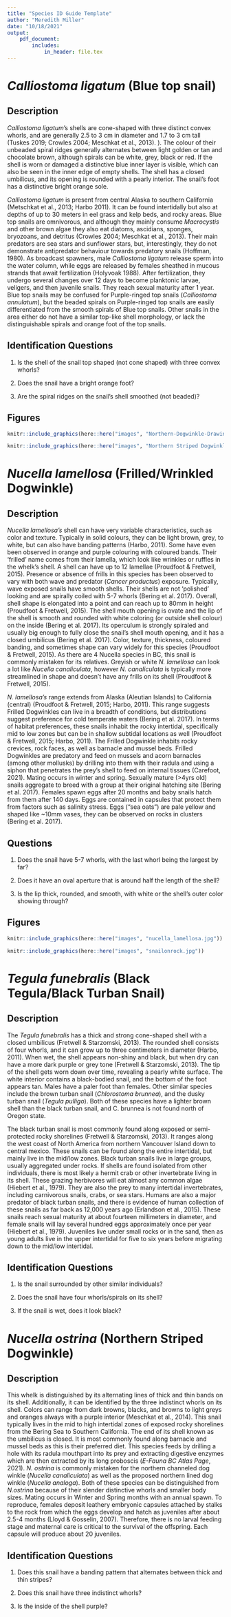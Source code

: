 ```yaml
---
title: "Species ID Guide Template"
author: "Meredith Miller"
date: "10/18/2021"
output:
    pdf_document:
        includes:
            in_header: file.tex
---
```


\newpage

# *Calliostoma ligatum* (Blue top snail)

## Description

*Calliostoma ligatum*'s shells are cone-shaped with three distinct convex whorls, and are generally 2.5 to 3 cm in diameter and 1.7 to 3 cm tall (Tuskes 2019; Crowles 2004; Meschkat et al., 2013). ). The colour of their unbeaded spiral ridges generally alternates between light golden or tan and chocolate brown, although spirals can be white, grey, black or red. If the shell is worn or damaged a distinctive blue inner layer is visible, which can also be seen in the inner edge of empty shells. The shell has a closed umbilicus, and its opening is rounded with a pearly interior. The snail’s foot has a distinctive bright orange sole. 

*Calliostoma ligatum* is present from central Alaska to southern California (Metschkat et al., 2013; Harbo 2011). It can be found intertidally but also at depths of up to 30 meters in eel grass and kelp beds, and rocky areas. Blue top snails are omnivorous, and although they mainly consume *Macrocystis* and other brown algae they also eat diatoms, ascidians, sponges, bryozoans, and detritus (Crowles 2004; Meschkat et al., 2013). Their main predators are sea stars and sunflower stars, but, interestingly, they do not demonstrate antipredator behaviour towards predatory snails (Hoffman, 1980). As broadcast spawners, male *Calliostoma ligatum* release sperm into the water column, while eggs are released by females sheathed in mucous strands that await fertilization (Holyvoak 1988). After fertilization, they undergo several changes over 12 days to become planktonic larvae, veligers, and then juvenile snails. They reach sexual maturity after 1 year. Blue top snails may be confused for Purple-ringed top snails (*Calliostoma annulatum*), but the beaded spirals on Purple-ringed top snails are easily differentiated from the smooth spirals of Blue top snails. Other snails in the area either do not have a similar top-like shell morphology, or lack the distinguishable spirals and orange foot of the top snails. 

## Identification Questions

1) Is the shell of the snail top shaped (not cone shaped) with three convex whorls? 

2) Does the snail have a bright orange foot? 

3) Are the spiral ridges on the snail's shell smoothed (not beaded)? 

\newpage

## Figures

```r
knitr::include_graphics(here::here("images", "Northern-Dogwinkle-Drawing.JPG"))
```

```r
knitr::include_graphics(here::here("images", "Northern Striped Dogwinkle Picture.jpg"))
```

\newpage 

# *Nucella lamellosa* (Frilled/Wrinkled Dogwinkle)

## Description

*Nucella lamellosa’s* shell can have very variable characteristics, such as color and texture. Typically in solid colours, they can be light brown, grey, to white, but can also have banding patterns (Harbo, 2011). Some have even been observed in orange and purple colouring with coloured bands. Their ‘frilled’ name comes from their lamella, which look like wrinkles or ruffles in the whelk’s shell. A shell can have up to 12 lamellae (Proudfoot & Fretwell, 2015). Presence or absence of frills in this species has been observed to vary with both wave and predator (*Cancer productus*) exposure. Typically, wave exposed snails have smooth shells. Their shells are not ‘polished’ looking and are spirally coiled with 5-7 whorls (Bering et al. 2017). Overall, shell shape is elongated into a point and can reach up to 80mm in height (Proudfoot & Fretwell, 2015). The shell mouth opening is ovate and the lip of the shell is smooth and rounded with white coloring (or outside shell colour) on the inside (Bering et al. 2017). Its operculum is strongly spiraled and usually big enough to fully close the snail’s shell mouth opening, and it has a closed umbilicus (Bering et al. 2017). Color, texture, thickness, coloured banding, and sometimes shape can vary widely for this species (Proudfoot & Fretwell, 2015). As there are 4 Nucella species in BC, this snail is commonly mistaken for its relatives. Greyish or white *N. lamellosa* can look a lot like *Nucella canaliculata*, however *N. canaliculata* is typically more streamlined in shape and doesn't have any frills on its shell (Proudfoot & Fretwell, 2015). 

*N. lamellosa’s* range extends from Alaska (Aleutian Islands) to California (central) (Proudfoot & Fretwell, 2015; Harbo, 2011). This range suggests Frilled Dogwinkles can live in a breadth of conditions, but distributions suggest preference for cold temperate waters (Bering et al. 2017). In terms of habitat preferences, these snails inhabit the rocky intertidal, specifically mid to low zones but can be in shallow subtidal locations as well (Proudfoot & Fretwell, 2015; Harbo, 2011). The Frilled Dogwinkle inhabits rocky crevices, rock faces, as well as barnacle and mussel beds. Frilled Dogwinkles are predatory and feed on mussels and acorn barnacles (among other mollusks) by drilling into them with their radula and using a siphon that penetrates the prey’s shell to feed on internal tissues (Carefoot, 2021). Mating occurs in winter and spring. Sexually mature (>4yrs old) snails aggregate to breed with a group at their original hatching site (Bering et al. 2017). Females spawn eggs after 20 months and baby snails hatch from them after 140 days. Eggs are contained in capsules that protect them from factors such as salinity stress. Eggs (“sea oats”) are pale yellow and shaped like ~10mm vases, they can be observed on rocks in clusters (Bering et al. 2017). 

## Questions

1) Does the snail have 5-7 whorls, with the last whorl being the largest by far?

2) Does it have an oval aperture that is around half the length of the shell?

3) Is the lip thick, rounded, and smooth, with white or the shell’s outer color showing through?

\newpage

## Figures

```r
knitr::include_graphics(here::here("images", "nucella_lamellosa.jpg"))
```

```r
knitr::include_graphics(here::here("images", "snailonrock.jpg"))
```

\newpage

# *Tegula funebralis* (Black Tegula/Black Turban Snail)

## Description

The *Tegula funebralis* has a thick and strong cone-shaped shell with a closed umbilicus (Fretwell & Starzomski, 2013). The rounded shell consists of four whorls, and it can grow up to three centimeters in diameter (Harbo, 2011). When wet, the shell appears non-shiny and black, but when dry can have a more dark purple or grey tone (Fretwell & Starzomski, 2013). The tip of the shell gets worn down over time, revealing a pearly white surface. The white interior contains a black-bodied snail, and the bottom of the foot appears tan. Males have a paler foot than females. Other similar species include the brown turban snail (*Chlorostoma brunnea*), and the dusky turban snail (*Tegula pulligo*). Both of these species have a lighter brown shell than the black turban snail, and C. brunnea is not found north of Oregon state. 

The black turban snail is most commonly found along exposed or semi-protected rocky shorelines (Fretwell & Starzomski, 2013). It ranges along the west coast of North America from northern Vancouver Island down to central mexico. These snails can be found along the entire intertidal, but mainly live in the mid/low zones. Black turban snails live in large groups, usually aggregated under rocks. If shells are found isolated from other individuals, there is most likely a hermit crab or other invertebrate living in its shell. These grazing herbivores will eat almost any common algae  (Hiebert et al., 1979). They are also the prey to many intertidal invertebrates, including carnivorous snails, crabs, or sea stars. Humans are also a major predator of black turban snails, and there is evidence of human collection of these snails as far back as 12,000 years ago (Erlandson et al., 2015). These snails reach sexual maturity at about fourteen millimeters in diameter, and female snails will lay several hundred eggs approximately once per year (Hiebert et al., 1979). Juveniles live under small rocks or in the sand, then as young adults live in the upper intertidal for five to six years before migrating down to the mid/low intertidal. 

## Identification Questions

1) Is the snail surrounded by other similar individuals?

2) Does the snail have four whorls/spirals on its shell?

3) If the snail is wet, does it look black?

\newpage

# *Nucella ostrina* (Northern Striped Dogwinkle)

## Description

This whelk is distinguished by its alternating lines of thick and thin bands on its shell. Additionally, it can be identified by the three indistinct whorls on its shell. Colors can range from dark browns, blacks, and browns to light greys and oranges always with a purple interior (Meschkat et al., 2014). This snail typically lives in the mid to high intertidal zones of exposed rocky shorelines from the Bering Sea to Southern California. The end of its shell known as the umbilicus is closed. It is most commonly found along barnacle and mussel beds as this is their preferred diet. This species feeds by drilling a hole with its radula mouthpart into its prey and extracting digestive enzymes which are then extracted by its long proboscis (*E-Fauna BC Atlas Page*, 2021).  *N. ostrina* is commonly mistaken for the northern channeled dog winkle (*Nucella canaliculata*) as well as the proposed northern lined dog winkle (*Nucella analoga*). Both of these species can be distinguished from *N.ostrina* because of their slender distinctive whorls and smaller body sizes. Mating occurs in Winter and Spring months with an annual spawn. To reproduce, females deposit leathery embryonic capsules attached by stalks to the rock from which the eggs develop and hatch as juveniles after about 2.5-4 months (Lloyd & Gosselin, 2007). Therefore, there is no larval feeding stage and maternal care is critical to the survival of the offspring. Each capsule will produce about 20 juveniles.

## Identification Questions

1) Does this snail have a banding pattern that alternates between thick and thin stripes?

2) Does this snail have three indistinct whorls?

3) Is the inside of the shell purple? 

